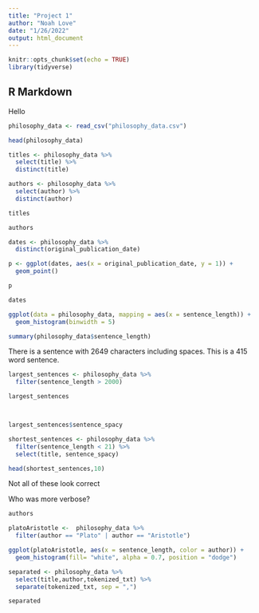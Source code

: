 ```yaml
---
title: "Project 1"
author: "Noah Love"
date: "1/26/2022"
output: html_document
---
```


```r
knitr::opts_chunk$set(echo = TRUE)
library(tidyverse)
```

## R Markdown

Hello



```r
philosophy_data <- read_csv("philosophy_data.csv")


```

```r
head(philosophy_data)
```


```r
titles <- philosophy_data %>% 
  select(title) %>% 
  distinct(title)

authors <- philosophy_data %>% 
  select(author) %>% 
  distinct(author)

titles

authors

```

```r
dates <- philosophy_data %>% 
  distinct(original_publication_date) 

p <- ggplot(dates, aes(x = original_publication_date, y = 1)) + 
  geom_point()

p

dates


```


```r
ggplot(data = philosophy_data, mapping = aes(x = sentence_length)) + 
  geom_histogram(binwidth = 5)

summary(philosophy_data$sentence_length)

```
There is a sentence with 2649 characters including spaces. This is a 415 word sentence.

```r
largest_sentences <- philosophy_data %>% 
  filter(sentence_length > 2000)

largest_sentences



largest_sentences$sentence_spacy
```

```r


shortest_sentences <- philosophy_data %>% 
  filter(sentence_length < 21) %>% 
  select(title, sentence_spacy)

head(shortest_sentences,10)

```
Not all of these look correct



Who was more verbose? 
```r
authors

platoAristotle <-  philosophy_data %>% 
  filter(author == "Plato" | author == "Aristotle")

ggplot(platoAristotle, aes(x = sentence_length, color = author)) + 
  geom_histogram(fill= "white", alpha = 0.7, position = "dodge")

```
```r
separated <- philosophy_data %>% 
  select(title,author,tokenized_txt) %>% 
  separate(tokenized_txt, sep = ",")

separated 
```


```r

```


